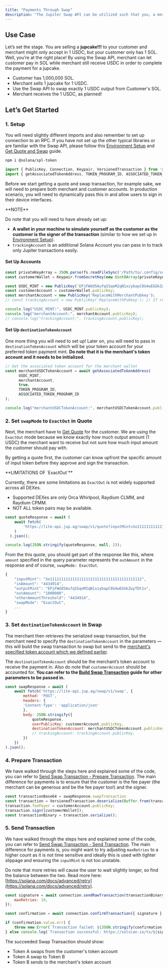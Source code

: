 ```yaml
---
title: "Payments Through Swap"
description: "The Jupiter Swap API can be utilized such that you, a merchant can allow your customer to pay in any tokens while you still receive in your preferred token payment at the end of the transaction."
---
```


## Use Case

Let’s set the stage. You are selling a **jupcake!!!** to your customer and merchant might only accept in 1 USDC, but your customer only has 1 SOL. Well, you’re at the right place! By using the Swap API, merchant can let customer pay in SOL while merchant still receive USDC in order to complete the payment for a jupcake.

* Customer has 1,000,000 SOL.
* Merchant sells 1 jupcake for 1 USDC.
* Use the Swap API to swap exactly 1 USDC output from Customer's SOL.
* Merchant receives the 1 USDC, as planned!

## Let’s Get Started

### 1. Setup

You will need slightly different imports and also remember to set up connection to an RPC. If you have not set up the other typical libraries or are familiar with the Swap API, please follow this [Environment Setup](/environment-setup) and [Get Quote and Swap](/swap-api/get-quote) guide.

```bash
npm i @solana/spl-token
```

```js
import { PublicKey, Connection, Keypair, VersionedTransaction } from '@solana/web3.js';
import { getAssociatedTokenAddress, TOKEN_PROGRAM_ID, ASSOCIATED_TOKEN_PROGRAM_ID } from '@solana/spl-token';
```

Before we start getting a quote and swap transaction, for example sake, we will need to prepare both merchant and customer accounts. In production scenario, you will need to dynamically pass this in and allow users to sign in their device interfaces.

<Info>
  **NOTE**

  Do note that you will need to have already set up:

  * **A wallet in your machine to simulate yourself as the customer as the customer is the signer of the transaction** (similar to how we set up in [Environment Setup](/environment-setup)).
  * `trackingAccount` is an additional Solana Account you can pass in to track only Jupiter transactions easily.
</Info>

#### Set Up Accounts

```js
const privateKeyArray = JSON.parse(fs.readFileSync('/Path/to/.config/solana/id.json', 'utf8').trim());
const customerWallet = Keypair.fromSecretKey(new Uint8Array(privateKeyArray));

const USDC_MINT = new PublicKey('EPjFWdd5AufqSSqeM2qN1xzybapC8G4wEGGkZwyTDt1v'); // Your preferred token payment
const customerAccount = customerWallet.publicKey;
const merchantAccount = new PublicKey('ReplaceWithMerchantPubkey');
// const trackingAccount = new PublicKey('ReplaceWithPubkey'); // If required

console.log("USDC_MINT:", USDC_MINT.publicKey);
console.log("merchantAccount:", merchantAccount.publicKey);
// console.log("trackingAccount:", trackingAccount.publicKey);
```

#### Set Up `destinationTokenAccount`

One more thing you will need to set up! Later on, you will need to pass in `destinationTokenAccount` which will be your token account for your preferred token payment mint. **Do note that it is the merchant's token account and it needs to be initialized.**

```js
// Get the associated token account for the merchant wallet
const merchantUSDCTokenAccount = await getAssociatedTokenAddress(
	  USDC_MINT,
	  merchantAccount,
	  true,
	  TOKEN_PROGRAM_ID,
	  ASSOCIATED_TOKEN_PROGRAM_ID
);

console.log("merchantUSDCTokenAccount:", merchantUSDCTokenAccount.publicKey);
```

### 2. Set `swapMode` to `ExactOut` in Quote

Next, the merchant have to [Get Quote](/swap-api/get-quote) for the customer. We are using the `ExactOut` mode because we know exactly how much output amount (1 USDC) the merchant want to receive but not sure how much input amount the customer should pay with.

By getting a quote first, the customer can know upfront the specific amount of input token before they approve and sign the transaction.

<Warning>
  **LIMITATIONS OF `ExactOut`**

  Currently, there are some limitations as `ExactOut` is not widely supported across all DEXes.

  * Supported DEXes are only Orca Whirlpool, Raydium CLMM, and Raydium CPMM.
  * NOT ALL token pairs may be available.
</Warning>

```js
const quoteResponse = await (
    await fetch(
        'https://lite-api.jup.ag/swap/v1/quote?inputMint=So11111111111111111111111111111111111111112&outputMint=EPjFWdd5AufqSSqeM2qN1xzybapC8G4wEGGkZwyTDt1v&amount=100000&slippageBps=50&restrictIntermediateTokens=true&swapMode=ExactOut'
    )
  ).json();

console.log(JSON.stringify(quoteResponse, null, 2));
```

From the this quote, you should get part of the response like this, where `amount` specified in the query parameter represents the `outAmount` in the response and of course, `swapMode: ExactOut`.

```js
{
    "inputMint": "So11111111111111111111111111111111111111112",
    "inAmount": "4434914",
    "outputMint": "EPjFWdd5AufqSSqeM2qN1xzybapC8G4wEGGkZwyTDt1v",
    "outAmount": "1000000",
    "otherAmountThreshold": "4434914",
    "swapMode": "ExactOut",
    ...
}
```

### 3. Set `destinationTokenAccount` in Swap

The merchant then retrieves the serialized swap transaction, but the merchant need to specify the `destinationTokenAccount` in the parameters — this will build the swap transaction to swap but send to the [merchant's specified token account which we defined earlier](#set-up-destinationtokenaccount).

The `destinationTokenAccount` should be the merchant’s token account to receive the payment in. Also do note that `customerAccount` should be accounted for. **You can refer to the [Build Swap Transaction](/swap-api/build-swap-transaction) guide for other parameters to be passed in.**

```js
const swapResponse = await (
    await fetch('https://lite-api.jup.ag/swap/v1/swap', {
        method: 'POST',
        headers: {
        'Content-Type': 'application/json'
        },
        body: JSON.stringify({
            quoteResponse,
            userPublicKey: customerAccount.publicKey,
            destinationTokenAccount: merchantUSDCTokenAccount.publicKey,
            // trackingAccount: trackingAccount.publicKey,
        })
    })
).json();
```

### 4. Prepare Transaction

We have walked through the steps here and explained some of the code, you can refer to [Send Swap Transaction - Prepare Transaction](/swap-api/send-swap-transaction#prepare-transaction). The main difference for payments is to ensure that the customer is the fee payer (the merchant can be generous and be the fee payer too!) and the signer.

```js
const transactionBase64 = swapResponse.swapTransaction
const transaction = VersionedTransaction.deserialize(Buffer.from(transactionBase64, 'base64'));
transaction.feePayer = customerAccount.publicKey;
transaction.sign([customerWallet]);
const transactionBinary = transaction.serialize();
```

### 5. Send Transaction

We have walked through the steps here and explained some of the code, you can refer to [Send Swap Transaction - Send Transaction](/swap-api/send-swap-transaction#send-transaction). The main difference for payments is, you might want to try adjusting `maxRetries` to a higher count as it is not time sensitive and ideally this is used with tighter slippage and ensuring the `inputMint` is not too unstable.

Do note that more retries will cause the user to wait slightly longer, so find the balance between the two. Read more here: [https://solana.com/docs/advanced/retry](https://solana.com/docs/advanced/retry).

```js
const signature = await connection.sendRawTransaction(transactionBinary, {
    maxRetries: 10,
});

const confirmation = await connection.confirmTransaction({ signature }, "finalized");

if (confirmation.value.err) {
    throw new Error(`Transaction failed: ${JSON.stringify(confirmation.value.err)}\nhttps://solscan.io/${signature}/`);
} else console.log(`Transaction successful: https://solscan.io/tx/${signature}/`);
```

The succeeded Swap Transaction should show:

* Token A swaps from the customer's token account
* Token A swap to Token B
* Token B sends to the merchant's token account

<Card title="If transactions are not landing well, you can refer to this section." href="/swap-api/send-swap-transaction#oh-transaction-not-landing" icon="money-bill" horizontal/>








